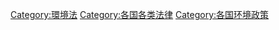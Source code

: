 {{Categories by country|nocat}}

[[Category:環境法|Category:環境法]]
[[Category:各国各类法律|Category:各国各类法律]]
[[Category:各国环境政策|Category:各国环境政策]]